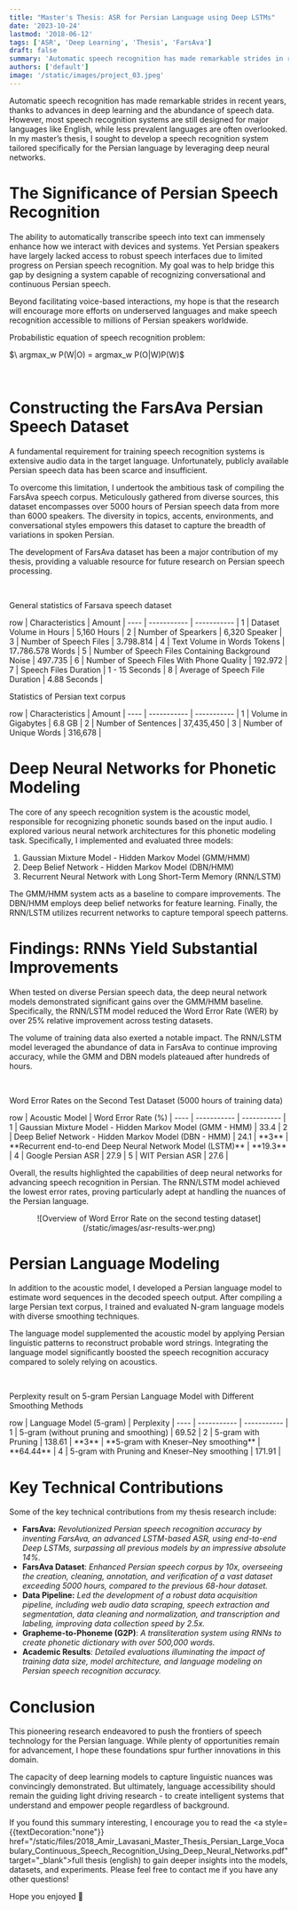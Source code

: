 ```yaml
---
title: "Master's Thesis: ASR for Persian Language using Deep LSTMs"
date: '2023-10-24'
lastmod: '2018-06-12'
tags: ['ASR', 'Deep Learning', 'Thesis', 'FarsAva']
draft: false
summary: 'Automatic speech recognition has made remarkable strides in recent years, thanks to advances in deep learning and the abundance of speech data.'
authors: ['default']
image: '/static/images/project_03.jpeg'
---
```


Automatic speech recognition has made remarkable strides in recent years, thanks to advances in deep learning and the abundance of speech data. However, most speech recognition systems are still designed for major languages like English, while less prevalent languages are often overlooked. In my master’s thesis, I sought to develop a speech recognition system tailored specifically for the Persian language by leveraging deep neural networks.

<TOCInline toc={props.toc} exclude="Introduction" />

# The Significance of Persian Speech Recognition
The ability to automatically transcribe speech into text can immensely enhance how we interact with devices and systems. Yet Persian speakers have largely lacked access to robust speech interfaces due to limited progress on Persian speech recognition. My goal was to help bridge this gap by designing a system capable of recognizing conversational and continuous Persian speech.

Beyond facilitating voice-based interactions, my hope is that the research will encourage more efforts on underserved languages and make speech recognition accessible to millions of Persian speakers worldwide.

Probabilistic equation of speech recognition problem:
<p style={{textAlign: "center"}}>$\ argmax_w P(W|O) = argmax_w P(O|W)P(W)$</p>
<br/>

# Constructing the FarsAva Persian Speech Dataset
A fundamental requirement for training speech recognition systems is extensive audio data in the target language. Unfortunately, publicly available Persian speech data has been scarce and insufficient.

To overcome this limitation, I undertook the ambitious task of compiling the FarsAva speech corpus. Meticulously gathered from diverse sources, this dataset encompasses over 5000 hours of Persian speech data from more than 6000 speakers. The diversity in topics, accents, environments, and conversational styles empowers this dataset to capture the breadth of variations in spoken Persian.

The development of FarsAva dataset has been a major contribution of my thesis, providing a valuable resource for future research on Persian speech processing.

<br/>
<p style={{textAlign: "center", fontStyle: "italic"}}>General statistics of Farsava speech dataset</p>
row   | Characteristics                                     | Amount        |
----  | -----------                                         | -----------   |
1     | Dataset Volume in Hours                             | 5,160 Hours    |
2     | Number of Spearkers                                 | 6,320 Speaker  |
3     | Number of Speech Files                              | 3،798،814      |
4     | Text Volume in Words Tokens                         | 17،786،578 Words |
5     | Number of Speech Files Containing Background Noise  | 497،735        |
6     | Number of Speech Files With Phone Quality           | 192،972        |
7     | Speech Files Duration                               | 1 - 15 Seconds |
8     | Average of Speech File Duration                     | 4.88 Seconds   |

<br/>
<p style={{textAlign: "center", fontStyle: "italic"}}>Statistics of Persian text corpus</p>
row   | Characteristics                                     | Amount        |
----  | -----------                                         | -----------   |
1     | Volume in Gigabytes                                 | 6.8 GB        |
2     | Number of Sentences                                 | 37,435,450    |
3     | Number of Unique Words                              | 316,678       |

<br/>

# Deep Neural Networks for Phonetic Modeling
The core of any speech recognition system is the acoustic model, responsible for recognizing phonetic sounds based on the input audio. I explored various neural network architectures for this phonetic modeling task.
Specifically, I implemented and evaluated three models:

1. Gaussian Mixture Model - Hidden Markov Model (GMM/HMM)
2. Deep Belief Network - Hidden Markov Model (DBN/HMM)
3. Recurrent Neural Network with Long Short-Term Memory (RNN/LSTM)

The GMM/HMM system acts as a baseline to compare improvements. The DBN/HMM employs deep belief networks for feature learning. Finally, the RNN/LSTM utilizes recurrent networks to capture temporal speech patterns.

# Findings: RNNs Yield Substantial Improvements
When tested on diverse Persian speech data, the deep neural network models demonstrated significant gains over the GMM/HMM baseline. Specifically, the RNN/LSTM model reduced the Word Error Rate (WER) by over 25% relative improvement across testing datasets.

The volume of training data also exerted a notable impact. The RNN/LSTM model leveraged the abundance of data in FarsAva to continue improving accuracy, while the GMM and DBN models plateaued after hundreds of hours.

<br/>
<p style={{textAlign: "center", fontStyle: "italic"}}>
    Word Error Rates on the Second Test Dataset (5000 hours of training data)
</p>
row   | Acoustic Model                                            | Word Error Rate (%)        |
----  | -----------                                               | -----------   |
1     | Gaussian Mixture Model - Hidden Markov Model (GMM - HMM)  | 33.4          |
2     | Deep Belief Network - Hidden Markov Model (DBN - HMM)     | 24.1          |
**3** | **Recurrent end-to-end Deep Neural Network Model (LSTM)** | **19.3**      |
4     | Google Persian ASR                                        | 27.9          |
5     | WIT Persian ASR                                           | 27.6          |


Overall, the results highlighted the capabilities of deep neural networks for advancing speech recognition in Persian. The RNN/LSTM model achieved the lowest error rates, proving particularly adept at handling the nuances of the Persian language.

<p align="center">
![Overview of Word Error Rate on the second testing dataset](/static/images/asr-results-wer.png)
</p>

# Persian Language Modeling
In addition to the acoustic model, I developed a Persian language model to estimate word sequences in the decoded speech output. After compiling a large Persian text corpus, I trained and evaluated N-gram language models with diverse smoothing techniques.

The language model supplemented the acoustic model by applying Persian linguistic patterns to reconstruct probable word strings. Integrating the language model significantly boosted the speech recognition accuracy compared to solely relying on acoustics.

<br/>
<p style={{textAlign: "center", fontStyle: "italic"}}>
    Perplexity result on 5-gram Persian Language Model with Different Smoothing Methods
</p>
row   | Language Model (5-gram)                         | Perplexity    |
----  | -----------                                     | -----------   |
1     | 5-gram (without pruning and smoothing)          | 69.52         |
2     | 5-gram with Pruning                             | 138.61        |
**3** | **5-gram with Kneser–Ney smoothing**            | **64.44**     |
4     | 5-gram with Pruning and Kneser–Ney smoothing    | 171.91        |



# Key Technical Contributions
Some of the key technical contributions from my thesis research include:

- **FarsAva:** *Revolutionized Persian speech recognition accuracy by inventing FarsAva, an advanced LSTM-based ASR, using end-to-end Deep LSTMs, surpassing all previous models by an impressive absolute 14%.*
- **FarsAva Dataset**: *Enhanced Persian speech corpus by 10x, overseeing the creation, cleaning, annotation, and verification of a vast dataset exceeding 5000 hours, compared to the previous 68-hour dataset.*
- **Data Pipeline:** *Led the development of a robust data acquisition pipeline, including web audio data scraping, speech extraction and segmentation, data cleaning and normalization, and transcription and labeling, improving data collection speed by 2.5x.*
- **Grapheme-to-Phoneme (G2P)**: *A transliteration system using RNNs to create phonetic dictionary with over 500,000 words.*
- **Academic Results**: *Detailed evaluations illuminating the impact of training data size, model architecture, and language modeling on Persian speech recognition accuracy.*

# Conclusion
This pioneering research endeavored to push the frontiers of speech technology for the Persian language. While plenty of opportunities remain for advancement, I hope these foundations spur further innovations in this domain.

The capacity of deep learning models to capture linguistic nuances was convincingly demonstrated. But ultimately, language accessibility should remain the guiding light driving research - to create intelligent systems that understand and empower people regardless of background.

If you found this summary interesting, I encourage you to read the <a style={{textDecoration:"none"}} href="/static/files/2018_Amir_Lavasani_Master_Thesis_Persian_Large_Vocabulary_Continuous_Speech_Recognition_Using_Deep_Neural_Networks.pdf" target="_blank">full thesis (english)</a> to gain deeper insights into the models, datasets, and experiments. Please feel free to contact me if you have any other questions!

Hope you enjoyed 👏
